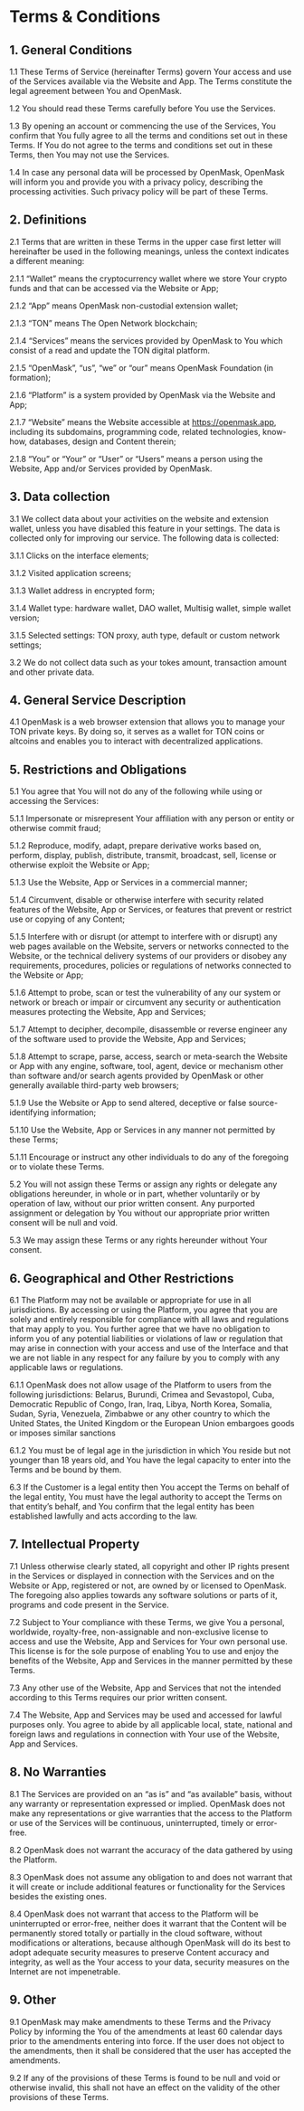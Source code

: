 # Terms & Conditions

## 1. General Conditions

1.1 These Terms of Service (hereinafter Terms) govern Your access and use of the Services available via the Website and App. The Terms constitute the legal agreement between You and OpenMask.

1.2 You should read these Terms carefully before You use the Services.

1.3 By opening an account or commencing the use of the Services, You confirm that You fully agree to all the terms and conditions set out in these Terms. If You do not agree to the terms and conditions set out in these Terms, then You may not use the Services.

1.4 In case any personal data will be processed by OpenMask, OpenMask will inform you and provide you with a privacy policy, describing the processing activities. Such privacy policy will be part of these Terms.

## 2. Definitions

2.1 Terms that are written in these Terms in the upper case first letter will hereinafter be used in the following meanings, unless the context indicates a different meaning:

2.1.1 “Wallet” means the cryptocurrency wallet where we store Your crypto funds and that can be accessed via the Website or App;

2.1.2 “App” means OpenMask non-custodial extension wallet;

2.1.3 “TON” means The Open Network blockchain;

2.1.4 “Services” means the services provided by OpenMask to You which consist of a read and update the TON digital platform.

2.1.5 “OpenMask”, “us”, “we” or “our” means OpenMask Foundation (in formation);

2.1.6 “Platform” is a system provided by OpenMask via the Website and App;

2.1.7 “Website” means the Website accessible at https://openmask.app, including its subdomains, programming code, related technologies, know-how, databases, design and Content therein;

2.1.8 “You” or “Your” or “User” or “Users” means a person using the Website, App and/or Services provided by OpenMask.

## 3. Data collection

3.1 We collect data about your activities on the website and extension wallet, unless you have disabled this feature in your settings. The data is collected only for improving our service. The following data is collected:

3.1.1 Clicks on the interface elements;

3.1.2 Visited application screens;

3.1.3 Wallet address in encrypted form;

3.1.4 Wallet type: hardware wallet, DAO wallet, Multisig wallet, simple wallet version;

3.1.5 Selected settings: TON proxy, auth type, default or custom network settings;

3.2 We do not collect data such as your tokes amount, transaction amount and other private data.

## 4. General Service Description

4.1 OpenMask is a web browser extension that allows you to manage your TON private keys. By doing so,
it serves as a wallet for TON coins or altcoins and enables you to interact with decentralized applications.

## 5. Restrictions and Obligations

5.1 You agree that You will not do any of the following while using or accessing the Services:

5.1.1 Impersonate or misrepresent Your affiliation with any person or entity or otherwise commit fraud;

5.1.2 Reproduce, modify, adapt, prepare derivative works based on, perform, display, publish, distribute, transmit, broadcast, sell, license or otherwise exploit the Website or App;

5.1.3 Use the Website, App or Services in a commercial manner;

5.1.4 Circumvent, disable or otherwise interfere with security related features of the Website, App or Services, or features that prevent or restrict use or copying of any Content;

5.1.5 Interfere with or disrupt (or attempt to interfere with or disrupt) any web pages available on the Website, servers or networks connected to the Website, or the technical delivery systems of our providers or disobey any requirements, procedures, policies or regulations of networks connected to the Website or App;

5.1.6 Attempt to probe, scan or test the vulnerability of any our system or network or breach or impair or circumvent any security or authentication measures protecting the Website, App and Services;

5.1.7 Attempt to decipher, decompile, disassemble or reverse engineer any of the software used to provide the Website, App and Services;

5.1.8 Attempt to scrape, parse, access, search or meta-search the Website or App with any engine, software, tool, agent, device or mechanism other than software and/or search agents provided by OpenMask or other generally available third-party web browsers;

5.1.9 Use the Website or App to send altered, deceptive or false source-identifying information;

5.1.10 Use the Website, App or Services in any manner not permitted by these Terms;

5.1.11 Encourage or instruct any other individuals to do any of the foregoing or to violate these Terms.

5.2 You will not assign these Terms or assign any rights or delegate any obligations hereunder, in whole or in part, whether voluntarily or by operation of law, without our prior written consent. Any purported assignment or delegation by You without our appropriate prior written consent will be null and void.

5.3 We may assign these Terms or any rights hereunder without Your consent.

## 6. Geographical and Other Restrictions

6.1 The Platform may not be available or appropriate for use in all jurisdictions. By accessing or using the Platform, you agree that you are solely and entirely responsible for compliance with all laws and regulations that may apply to you. You further agree that we have no obligation to inform you of any potential liabilities or violations of law or regulation that may arise in connection with your access and use of the Interface and that we are not liable in any respect for any failure by you to comply with any applicable laws or regulations.

6.1.1 OpenMask does not allow usage of the Platform to users from the following jurisdictions: Belarus, Burundi, Crimea and Sevastopol, Cuba, Democratic Republic of Congo, Iran, Iraq, Libya, North Korea, Somalia, Sudan, Syria, Venezuela, Zimbabwe or any other country to which the United States, the United Kingdom or the European Union embargoes goods or imposes similar sanctions

6.1.2 You must be of legal age in the jurisdiction in which You reside but not younger than 18 years old, and You have the legal capacity to enter into the Terms and be bound by them.

6.3 If the Customer is a legal entity then You accept the Terms on behalf of the legal entity, You must have the legal authority to accept the Terms on that entity’s behalf, and You confirm that the legal entity has been established lawfully and acts according to the law.

## 7. Intellectual Property

7.1 Unless otherwise clearly stated, all copyright and other IP rights present in the Services or displayed in connection with the Services and on the Website or App, registered or not, are owned by or licensed to OpenMask. The foregoing also applies towards any software solutions or parts of it, programs and code present in the Service.

7.2 Subject to Your compliance with these Terms, we give You a personal, worldwide, royalty-free, non-assignable and non-exclusive license to access and use the Website, App and Services for Your own personal use. This license is for the sole purpose of enabling You to use and enjoy the benefits of the Website, App and Services in the manner permitted by these Terms.

7.3 Any other use of the Website, App and Services that not the intended according to this Terms requires our prior written consent.

7.4 The Website, App and Services may be used and accessed for lawful purposes only. You agree to abide by all applicable local, state, national and foreign laws and regulations in connection with Your use of the Website, App and Services.

## 8. No Warranties

8.1 The Services are provided on an “as is” and “as available” basis, without any warranty or representation expressed or implied. OpenMask does not make any representations or give warranties that the access to the Platform or use of the Services will be continuous, uninterrupted, timely or error-free.

8.2 OpenMask does not warrant the accuracy of the data gathered by using the Platform.

8.3 OpenMask does not assume any obligation to and does not warrant that it will create or include additional features or functionality for the Services besides the existing ones.

8.4 OpenMask does not warrant that access to the Platform will be uninterrupted or error-free, neither does it warrant that the Content will be permanently stored totally or partially in the cloud software, without modifications or alterations, because although OpenMask will do its best to adopt adequate security measures to preserve Content accuracy and integrity, as well as the Your access to your data, security measures on the Internet are not impenetrable.

## 9. Other

9.1 OpenMask may make amendments to these Terms and the Privacy Policy by informing the You of the amendments at least 60 calendar days prior to the amendments entering into force. If the user does not object to the amendments, then it shall be considered that the user has accepted the amendments.

9.2 If any of the provisions of these Terms is found to be null and void or otherwise invalid, this shall not have an effect on the validity of the other provisions of these Terms.
